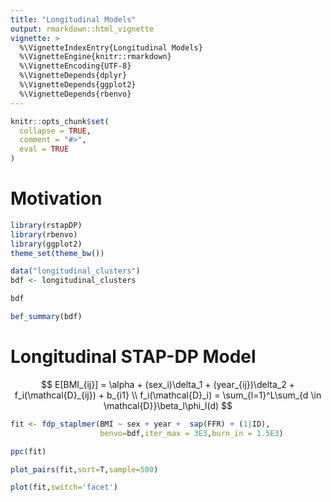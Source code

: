 ```yaml
---
title: "Longitudinal Models"
output: rmarkdown::html_vignette
vignette: >
  %\VignetteIndexEntry{Longitudinal Models}
  %\VignetteEngine{knitr::rmarkdown}
  %\VignetteEncoding{UTF-8}
  %\VignetteDepends{dplyr}
  %\VignetteDepends{ggplot2}
  %\VignetteDepends{rbenvo}
---
```


```r
knitr::opts_chunk$set(
  collapse = TRUE,
  comment = "#>",
  eval = TRUE
)
```

# Motivation

```r
library(rstapDP)
library(rbenvo)
library(ggplot2)
theme_set(theme_bw())
```

```r
data("longitudinal_clusters")
bdf <- longitudinal_clusters
```

```r
bdf
```

```r
bef_summary(bdf)
```




# Longitudinal STAP-DP Model

$$
E[BMI_{ij}] = \alpha + (sex_i)\delta_1 + (year_{ij})\delta_2 + f_i(\mathcal{D}_{ij}) + b_{i1} \\
f_i(\mathcal{D}_i) = \sum_{l=1}^L\sum_{d \in \mathcal{D}}\beta_l\phi_l(d)
$$

```r
fit <- fdp_staplmer(BMI ~ sex + year +  sap(FFR) + (1|ID),
                    benvo=bdf,iter_max = 3E3,burn_in = 1.5E3)
```

```r
ppc(fit)
```


```r
plot_pairs(fit,sort=T,sample=500)
```





```r
plot(fit,switch='facet')
```


